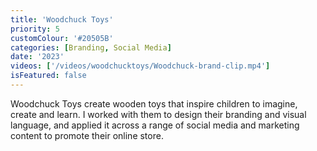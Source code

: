 ```yaml
---
title: 'Woodchuck Toys'
priority: 5
customColour: '#20505B'
categories: [Branding, Social Media]
date: '2023'
videos: ['/videos/woodchucktoys/Woodchuck-brand-clip.mp4']
isFeatured: false
---
```


Woodchuck Toys create wooden toys that inspire children to imagine, create and learn. I worked with them to design their branding and visual language, and applied it across a range of social media and marketing content to promote their online store.
